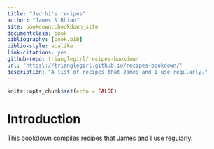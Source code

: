 ```yaml
--- 
title: "Jedrhi's recipes"
author: "James & Rhian"
site: bookdown::bookdown_site
documentclass: book
bibliography: [book.bib]
biblio-style: apalike
link-citations: yes
github-repo: trianglegirl/recipes-bookdown
url: 'https\://trianglegirl.github.io/recipes-bookdown/'
description: "A list of recipes that James and I use regularly."
---
```

```r
knitr::opts_chunk$set(echo = FALSE)
```

# Introduction {-}

This bookdown compiles recipes that James and I use regularly.
